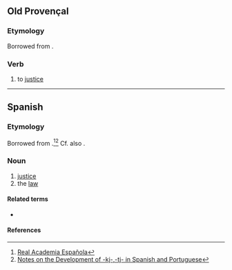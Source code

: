 {{also|justícia}}
==Old Provençal==

===Etymology===
Borrowed from {{bor|pro|la|iūstitia||justice}}.

===Verb===
{{pro-noun|f|-}}

# to [[justice]]

----

==Spanish==

===Etymology===
Borrowed from {{bor|es|la|iūstitia||justice}}.<ref>[http://buscon.rae.es/draeI/SrvltConsulta?TIPO_BUS=3&LEMA=velar Real Academia Española]</ref><ref>[http://www6.ocn.ne.jp/~wil/kjtj07.12.13.pdf Notes on the Development of -kj-,-tj- in Spanish and Portuguese]</ref> Cf. also {{m|es|justeza}}.

===Noun===
{{es-noun|f|-}}

# [[justice]]
# the [[law]]

====Related terms====
* {{l|es|justo}}

====References====
<references/>